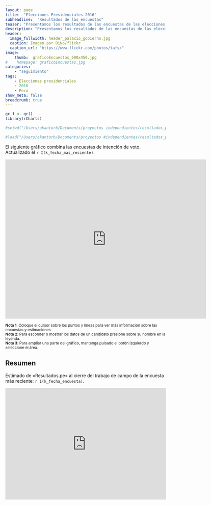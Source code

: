 ```yaml
---
layout: page
title:  "Elecciones Presidenciales 2016"
subheadline:  "Resultados de las encuestas"
teaser: "Presentamos los resultados de las encuestas de las elecciones presidenciales Perú 2016."
description: "Presentamos los resultados de las encuestas de las elecciones presidenciales Perú 2016."
header:
  image_fullwidth: header_palacio_gobierno.jpg
  caption: Imagen por DiNo/flickr
  caption_url: "https://www.flickr.com/photos/tafs/"
image:
    thumb:  graficoEncuestas_600x450.jpg
#    homepage: graficoEncuestas.jpg
categories:
    - "seguimiento"
tags:
    - Elecciones presidenciales
    - 2016 
    - Perú
show_meta: false
breadcrumb: true
---
```



```r

gc_1 <- gc()
library(rCharts)

#setwd("/Users/akantorb/Documents/proyectos independientes/resultados_pe/resultados_pe/gh-pages")

#load("/Users/akantorb/Documents/proyectos #independientes/resultados_pe/resultados_pe//data/encuestasPrimeraVueltaLong.RData")


```

El siguiente gráfico combina las encuestas de intención de voto. Actualizado el `r I(k_fecha_mas_reciente)`.



<iframe src="https://plot.ly/~AlejandroKantor/202.embed?link=False"  style="width: 125%" frameBorder="0" height="500" scrolling="no" seamless="seamless" 
class="myIframe">
</iframe>


<script type="text/javascript" language="javascript"> 
$('.myIframe').css('height', $(window).height()+'px');
</script>

<sub>__Nota 1__: Coloque el cursor sobre los puntos y líneas para ver más información sobre las encuestas y estimaciones.</sub>
<br><sub>__Nota 2__: Para esconder o mostrar los datos de un candidato presione sobre su nombre en la leyenda.</sub>
<br><sub>__Nota 3__: Para ampliar una parte del gráfico, mantenga pulsado el botón izquierdo y seleccione el área. </sub>

## Resumen

Estimado de »Resultados.pe« al cierre del trabajo de campo de la encuesta más reciente: `r I(k_fecha_encuesta)`. 

<iframe src="https://plot.ly/~AlejandroKantor/380.embed?link=False"  style="width: 100%" frameBorder="0" height="350" scrolling="no" seamless="seamless" 
class="myIframe">
</iframe>

<script type="text/javascript" language="javascript"> 
$('.myIframe').css('height', $(window).height()+'px');
</script>



<!--<iframe height="600" id="igraph" scrolling="no" seamless="seamless" src="https://plot.ly/~AlejandroKantor/202.embed" width="800" frameBorder="0"></iframe> -->

<!--
#```{r ,results='asis', warning=FALSE, echo=FALSE, comment=NA}
#
#js_t_1 <- dTable(dt_wide, sPaginationType = "full_numbers")
#js_t_1$show('iframe', cdn = TRUE)
#```
-->
